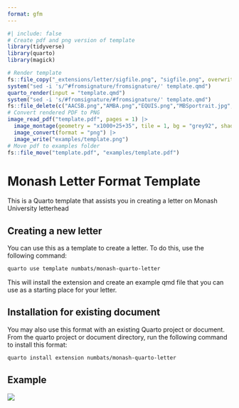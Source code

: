 ```yaml
---
format: gfm
---
```


<!-- README.md is generated from README.qmd. Please edit that file -->

```r
#| include: false
# Create pdf and png version of template
library(tidyverse)
library(quarto)
library(magick)

# Render template
fs::file_copy("_extensions/letter/sigfile.png", "sigfile.png", overwrite = TRUE)
system("sed -i 's/^#fromsignature/fromsignature/' template.qmd")
quarto_render(input = "template.qmd")
system("sed -i 's/#fromsignature/#fromsignature/' template.qmd")
fs::file_delete(c("AACSB.png","AMBA.png","EQUIS.png","MBSportrait.jpg","monash2.png","sigfile.png"))
# Convert rendered PDF to PNG
image_read_pdf("template.pdf", pages = 1) |>
  image_montage(geometry = "x1000+25+35", tile = 1, bg = "grey92", shadow = TRUE) |>
  image_convert(format = "png") |>
  image_write("examples/template.png")
# Move pdf to examples folder
fs::file_move("template.pdf", "examples/template.pdf")
```

# Monash Letter Format Template

This is a Quarto template that assists you in creating a letter on Monash University letterhead

## Creating a new letter

You can use this as a template to create a letter.
To do this, use the following command:

```bash
quarto use template numbats/monash-quarto-letter
```

This will install the extension and create an example qmd file that you can use as a starting place for your letter.

## Installation for existing document

You may also use this format with an existing Quarto project or document.
From the quarto project or document directory, run the following command to install this format:

```bash
quarto install extension numbats/monash-quarto-letter
```

## Example

[![](examples/template.png)](examples/template.pdf)
